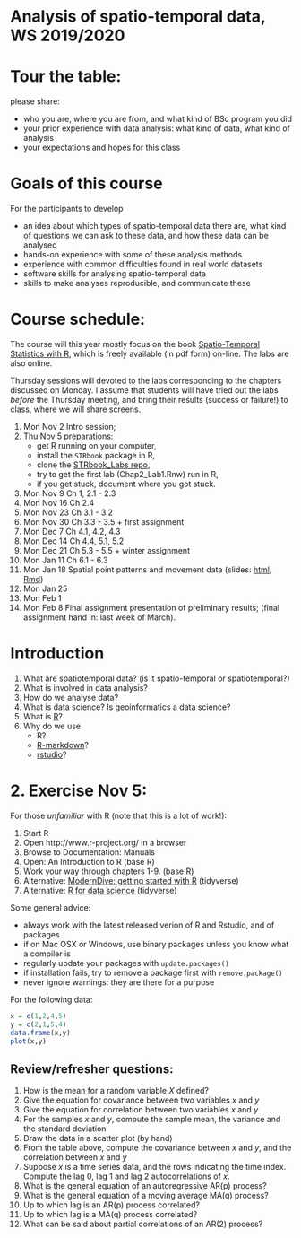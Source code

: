 # Analysis of spatio-temporal data, WS 2019/2020

# Tour the table:

please share:

* who you are, where you are from, and what kind of BSc program you did
* your prior experience with data analysis: what kind of data, what kind of analysis
* your expectations and hopes for this class

# Goals of this course

For the participants to develop

* an idea about which types of spatio-temporal data there are, what kind of questions we can ask to these data, and how these data can be analysed
* hands-on experience with some of these analysis methods
* experience with common difficulties found in real world datasets
* software skills for analysing spatio-temporal data
* skills to make analyses reproducible, and communicate these

# Course schedule: 

The course will this year mostly focus on the book [Spatio-Temporal Statistics with R](https://spacetimewithr.org/), which is freely available (in pdf form) on-line. The labs are also online.

Thursday sessions will devoted to the labs corresponding to the chapters discussed on Monday. I assume that students will have tried out the labs _before_ the Thursday meeting, and bring their results (success or failure!) to class, where we will share screens.

1. Mon Nov 2 Intro session; 
1. Thu Nov 5 preparations: 
    * get R running on your computer, 
	* install the `STRbook` package in R, 
	* clone the [STRbook_Labs repo](https://github.com/andrewzm/STRbook_Labs), 
	* try to get the first lab (Chap2_Lab1.Rnw) run in R, 
	* if you get stuck, document where you got stuck.
1. Mon Nov 9 Ch 1, 2.1 - 2.3
1. Mon Nov 16 Ch 2.4
1. Mon Nov 23 Ch 3.1 - 3.2 
1. Mon Nov 30 Ch 3.3 - 3.5 + first assignment
1. Mon Dec 7 Ch 4.1, 4.2, 4.3
1. Mon Dec 14 Ch 4.4, 5.1, 5.2
1. Mon Dec 21 Ch 5.3 - 5.5 + winter assignment
1. Mon Jan 11 Ch 6.1 - 6.3
1. Mon Jan 18 Spatial point patterns and movement data (slides: [html](pp_trajectories.html), [Rmd](pp_trajectories.Rmd))
1. Mon Jan 25
1. Mon Feb 1
1. Mon Feb 8 Final assignment presentation of preliminary results; (final assignment hand in: last week of March).

# Introduction

1. What are spatiotemporal data? (is it spatio-temporal or spatiotemporal?)
1. What is involved in data analysis?
1. How do we analyse data?
1. What is data science? Is geoinformatics a data science?
1. What is [R](https://www.r-project.org/)? 
1. Why do we use 
    - R?
    - [R-markdown](http://rmarkdown.rstudio.com/)?
	- [rstudio](http://rstudio.com/)?

# 2. Exercise Nov 5:

For those *unfamiliar* with R (note that this is a lot of work!):

1. Start R
1. Open http://www.r-project.org/ in a browser
1. Browse to Documentation: Manuals
1. Open: An Introduction to R (base R)
1. Work your way through chapters 1-9. (base R)
1. Alternative: [ModernDive: getting started with R](https://moderndive.com/1-getting-started.html) (tidyverse)
1. Alternative: [R for data science](http://r4ds.had.co.nz/) (tidyverse)


Some general advice:

* always work with the latest released verion of R and Rstudio, and of packages
* if on Mac OSX or Windows, use binary packages unless you know what a compiler is
* regularly update your packages with `update.packages()`
* if installation fails, try to remove a package first with `remove.package()`
* never ignore warnings: they are there for a purpose

For the following data:

```r
x = c(1,2,4,5)
y = c(2,1,5,4)
data.frame(x,y)
plot(x,y)
```

## Review/refresher questions:

1. How is the mean for a random variable $X$ defined?
1. Give the equation for covariance between two variables $x$ and $y$
1. Give the equation for correlation between two variables $x$ and $y$
1. For the samples $x$ and $y$, compute the sample mean, the variance and the standard deviation 
1. Draw the data in a scatter plot (by hand)
1. From the table above, compute the covariance between $x$ and $y$, and the correlation between $x$ and $y$
1. Suppose $x$ is a time series data, and the rows indicating the time index. Compute the lag 0, lag 1 and lag 2 autocorrelations of $x$.
1. What is the general equation of an autoregressive AR(p) process?
1. What is the general equation of a moving average MA(q) process?
1. Up to which lag is an AR(p) process correlated?
1. Up to which lag is a MA(q) process correlated?
1. What can be said about partial correlations of an AR(2) process?



